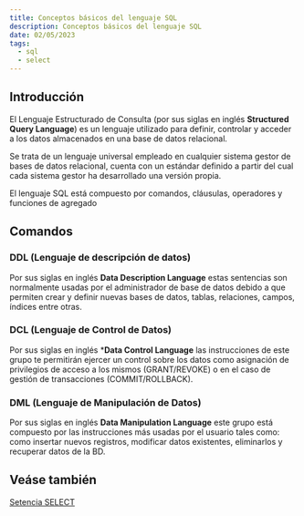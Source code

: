 ```yaml
---
title: Conceptos básicos del lenguaje SQL
description: Conceptos básicos del lenguaje SQL
date: 02/05/2023
tags:
  - sql
  - select
---
```


## Introducción

El Lenguaje Estructurado de Consulta (por sus siglas en inglés **Structured Query Language**) es un lenguaje utilizado para definir, controlar y acceder a los datos almacenados en una base de datos relacional.

Se trata de un lenguaje universal empleado en cualquier sistema gestor de bases de datos relacional, cuenta con un estándar definido a partir del cual cada sistema gestor ha desarrollado una versión propia.

El lenguaje SQL está compuesto por comandos, cláusulas, operadores y funciones de agregado

## Comandos

### DDL (Lenguaje de descripción de datos)
Por sus siglas en inglés **Data Description Language** estas sentencias son normalmente usadas por el administrador de base de datos debido a que permiten crear y definir nuevas bases de datos, tablas, relaciones, campos, índices entre otras.

### DCL (Lenguaje de Control de Datos)
Por sus siglas en inglés ***Data Control Language** las instrucciones de este grupo te permitirán ejercer un control sobre los datos como asignación de privilegios de acceso a los mismos (GRANT/REVOKE) o en el caso de gestión de transacciones (COMMIT/ROLLBACK).

### DML (Lenguaje de Manipulación de Datos)
Por sus siglas en inglés **Data Manipulation Language** este grupo está compuesto por las instrucciones más usadas por el usuario tales como:  como insertar nuevos registros, modificar datos existentes, eliminarlos y recuperar datos de la BD.

## Veáse también
[Setencia SELECT](/blog/sentencia-select/)
